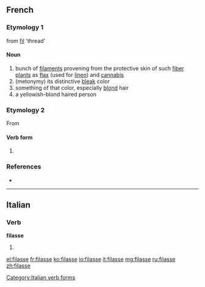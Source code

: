 ==French==

===Etymology 1===
from [[fil]] 'thread'

====Noun====
{{fr-noun|f}}

# bunch of [[filament]]s provening from the protective skin of such [[fiber plant]]s as [[flax]] (used for [[linen]]) and [[cannabis]]
# (metonymy) its distinctive [[bleak]] color
# something of that color, especially [[blond]] hair
# a yellowish-blond haired person

===Etymology 2===
From {{l|fr|filer}}

{{rfc|fr}}

====Verb form====
{{fr-verb-form}}

# {{conjugation of|filer||1|s|imperf|sub|lang=fr}}

===References===
* {{R:NPLarousse}}

----

==Italian==

===Verb===
'''filasse'''

# {{conjugation of|filare||3|s|imperf|sub|lang=it}}

[[Category:Italian verb forms]]

[[el:filasse]]
[[fr:filasse]]
[[ko:filasse]]
[[io:filasse]]
[[it:filasse]]
[[mg:filasse]]
[[ru:filasse]]
[[zh:filasse]]